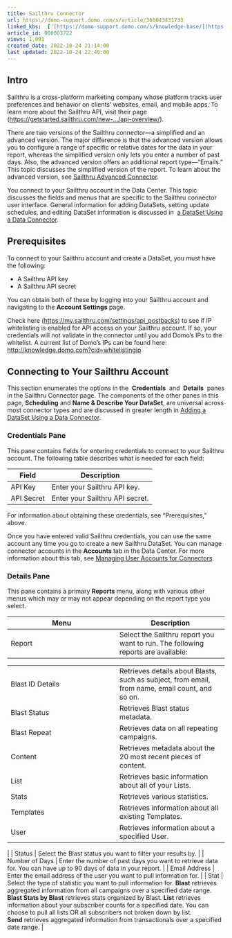 ```yaml
---
title: Sailthru Connector
url: https://domo-support.domo.com/s/article/360043431733
linked_kbs:  ['[https://domo-support.domo.com/s/knowledge-base/](https://domo-support.domo.com/s/knowledge-base/)', '[https://domo-support.domo.com/s/](https://domo-support.domo.com/s/)', '[https://domo-support.domo.com/s/topic/0TO5w000000ZammGAC](https://domo-support.domo.com/s/topic/0TO5w000000ZammGAC)', '[https://domo-support.domo.com/s/topic/0TO5w000000ZanLGAS](https://domo-support.domo.com/s/topic/0TO5w000000ZanLGAS)', '[https://domo-support.domo.com/s/topic/0TO5w000000ZaoQGAS](https://domo-support.domo.com/s/topic/0TO5w000000ZaoQGAS)', '[https://domo-support.domo.com/s/article/360042927174](https://domo-support.domo.com/s/article/360042927174)', '[https://domo-support.domo.com/s/article/360042926274](https://domo-support.domo.com/s/article/360042926274)', '[https://domo-support.domo.com/s/article/360043630093](https://domo-support.domo.com/s/article/360043630093)', '[https://domo-support.domo.com/s/article/360042926054](https://domo-support.domo.com/s/article/360042926054)', '[https://domo-support.domo.com/s/article/360043431733](https://domo-support.domo.com/s/article/360043431733)', '[https://domo-support.domo.com/s/topic/0TO5w000000ZaoQGAS/api-connectors](https://domo-support.domo.com/s/topic/0TO5w000000ZaoQGAS/api-connectors)', '[https://domo-support.domo.com/s/article/360043429933](https://domo-support.domo.com/s/article/360043429933)', '[https://domo-support.domo.com/s/article/360043429953](https://domo-support.domo.com/s/article/360043429953)', '[https://domo-support.domo.com/s/article/360042925494](https://domo-support.domo.com/s/article/360042925494)', '[https://domo-support.domo.com/s/article/4408174643607](https://domo-support.domo.com/s/article/4408174643607)', '[https://domo-support.domo.com/s/article/360043429913](https://domo-support.domo.com/s/article/360043429913)', '[https://domo-support.domo.com/s/login/](https://domo-support.domo.com/s/login/)']
article_id: 000003722
views: 1,091
created_date: 2022-10-24 21:14:00
last updated: 2022-10-24 22:40:00
---
```




Intro
-----


Sailthru is a cross-platform marketing company whose platform tracks user preferences and behavior on clients' websites, email, and mobile apps. To learn more about the Sailthru API, visit their page ([https://getstarted.sailthru.com/new-.../api-overview/](https://getstarted.sailthru.com/new-for-developers-overview/api/api-overview/ "https://getstarted.sailthru.com/new-for-developers-overview/api/api-overview/")).


There are two versions of the Sailthru connector—a simplified and an advanced version. The major difference is that the advanced version allows you to configure a range of specific or relative dates for the data in your report, whereas the simplified version only lets you enter a number of past days. Also, the advanced version offers an additional report type—"Emails." This topic discusses the simplified version of the report. To learn about the advanced version, see [Sailthru Advanced Connector](/s/article/360042927174 "Sailthru Advanced Connector").


You connect to your Sailthru account in the Data Center. This topic discusses the fields and menus that are specific to the Sailthru connector user interface. General information for adding DataSets, setting update schedules, and editing DataSet information is discussed in  [a DataSet Using a Data Connector](/s/article/360042926274 "Adding a DataSet Using a Data Connector").


Prerequisites
-------------


To connect to your Sailthru account and create a DataSet, you must have the following:


* A Sailthru API key
* A Sailthru API secret


You can obtain both of these by logging into your Sailthru account and navigating to the **Account Settings** page.


Check here (<https://my.sailthru.com/settings/api_postbacks>) to see if IP whitelisting is enabled for API access on your Sailthru account. If so, your credentials will not validate in the connector until you add Domo's IPs to the whitelist. A current list of Domo's IPs can be found here: [http://knowledge.domo.com?cid=whitelistingip](/s/article/360043630093)


Connecting to Your Sailthru Account
-----------------------------------


This section enumerates the options in the  **Credentials**  and  **Details**  panes in the Sailthru Connector page. The components of the other panes in this page, **Scheduling** and **Name & Describe Your DataSet**, are universal across most connector types and are discussed in greater length in [Adding a DataSet Using a Data Connector](/s/article/360042926274 "Adding a DataSet Using a Data Connector").


### Credentials Pane


This pane contains fields for entering credentials to connect to your Sailthru account. The following table describes what is needed for each field:  




| Field | Description |
| --- | --- |
| API Key | Enter your Sailthru API key. |
| API Secret | Enter your Sailthru API secret. |


For information about obtaining these credentials, see "Prerequisites," above.


Once you have entered valid Sailthru credentials, you can use the same account any time you go to create a new Sailthru DataSet. You can manage connector accounts in the **Accounts** tab in the Data Center. For more information about this tab, see [Managing User Accounts for Connectors](/s/article/360042926054 "Managing User Accounts for Connectors").


### Details Pane


This pane contains a primary **Reports** menu, along with various other menus which may or may not appear depending on the report type you select.




| Menu | Description |
| --- | --- |
| Report | Select the Sailthru report you want to run. The following reports are available:

|  |  |
| --- | --- |
| Blast ID Details | Retrieves details about Blasts, such as subject, from email, from name, email count, and so on. |
| Blast Status | Retrieves Blast status metadata. |
| Blast Repeat | Retrieves data on all repeating campaigns. |
| Content | Retrieves metadata about the 20 most recent pieces of content. |
| List | Retrieves basic information about all of your Lists. |
| Stats | Retrieves various statistics. |
| Templates | Retrieves information about all existing Templates. |
| User | Retrieves information about a specified User. |

 |
| Status | Select the Blast status you want to filter your results by. |
| Number of Days | Enter the number of past days you want to retrieve data for. You can have up to 90 days of data in your report. |
| Email Address | Enter the email address of the user you want to pull information for. |
| Stat | Select the type of statistic you want to pull information for.  **Blast** retrieves aggregated information from all campaigns over a specified date range.
**Blast Stats by Blast** retrieves stats organized by Blast.
**List** retrieves information about your subscriber counts for a specified date. You can choose to pull all lists OR all subscribers not broken down by list.
**Send** retrieves aggregated information from transactionals over a specified date range. |

